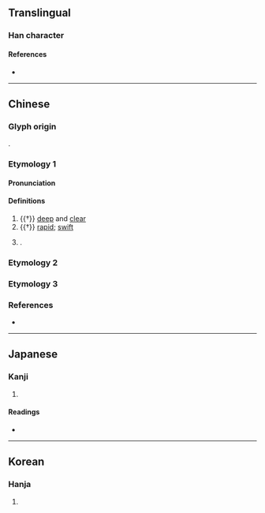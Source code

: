{{character info}}
==Translingual==

===Han character===
{{Han char|rn=85|rad=水|as=12|sn=15|four=35127|canj=ELX|ids=⿰氵肅}}

====References====
* {{Han ref|kx=0649.080|dkj=18239|dj=1059.030|hdz=31764.150|uh=6F5A|ud=28506|bh=E646|bd=58950}}

----

==Chinese==

===Glyph origin===
{{Han etym}}
{{Han compound|水|肅|ls=psc|c1=s|c2=p|t1=water}}.

===Etymology 1===
{{zh-forms|s=㴋}}

====Pronunciation====
{{zh-pron
|m=sù
|c=suk1
|mc=2
|oc=2
|cat=a
}}

====Definitions====
{{zh-hanzi}}

# {{†}} {{lb|zh|of water}} [[deep]] and [[clear]]
# {{†}} [[rapid]]; [[swift]]
# {{surname|zh}}.

===Etymology 2===
{{zh-see|瀟|v}}

===Etymology 3===
{{zh-see|溲|v|to wash (rice)}}

===References===
* {{R:twedu|B02273}}

----

==Japanese==

===Kanji===
{{ja-kanji|grade=|rs=水12}}

# {{rfdef|ja|sort=水12}}

====Readings====
* {{ja-readings|on=[[しゅく]] (shuku), [[しょう]] (shō), [[しゅう]] (shū)|kun=[[きよい]] (kiyoi)}}

----

==Korean==

===Hanja===
{{ko-hanja|hangeul=숙|eumhun=|rv=suk|mr=su|y=swu}}

# {{rfdef|ko|sort=水12}}